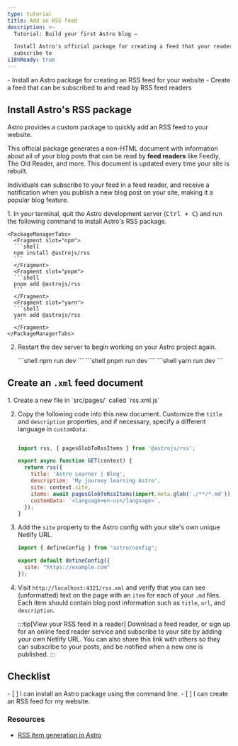 ```yaml
---
type: tutorial
title: Add an RSS feed
description: >-
  Tutorial: Build your first Astro blog —

  Install Astro's official package for creating a feed that your readers can
  subscribe to
i18nReady: true
---
```


<PreCheck>
  - Install an Astro package for creating an RSS feed for your website
  - Create a feed that can be subscribed to and read by RSS feed readers
</PreCheck>

## Install Astro's RSS package

Astro provides a custom package to quickly add an RSS feed to your website. 

This official package generates a non-HTML document with information about all of your blog posts that can be read by **feed readers** like Feedly, The Old Reader, and more. This document is updated every time your site is rebuilt.

Individuals can subscribe to your feed in a feed reader, and receive a notification when you publish a new blog post on your site, making it a popular blog feature.

<Steps>
1. In your terminal, quit the Astro development server (<kbd>Ctrl + C</kbd>) and run the following command to install Astro's RSS package.

    <PackageManagerTabs>
      <Fragment slot="npm">
      ```shell
      npm install @astrojs/rss
      ```
      </Fragment>
      <Fragment slot="pnpm">
      ```shell
      pnpm add @astrojs/rss
      ```
      </Fragment>
      <Fragment slot="yarn">
      ```shell
      yarn add @astrojs/rss
      ```
      </Fragment>
    </PackageManagerTabs>

2. Restart the dev server to begin working on your Astro project again.

    <PackageManagerTabs>
      <Fragment slot="npm">
      ```shell
      npm run dev
      ```
      </Fragment>
      <Fragment slot="pnpm">
      ```shell
      pnpm run dev
      ```
      </Fragment>
      <Fragment slot="yarn">
      ```shell
      yarn run dev
      ```
      </Fragment>
    </PackageManagerTabs>
</Steps>

## Create an `.xml` feed document

<Steps>
1. Create a new file in `src/pages/` called `rss.xml.js`

2. Copy the following code into this new document. Customize the `title` and `description` properties, and if necessary, specify a different language in `customData`:

    ```js title="src/pages/rss.xml.js"

    import rss, { pagesGlobToRssItems } from '@astrojs/rss';

    export async function GET(context) {
      return rss({
        title: 'Astro Learner | Blog',
        description: 'My journey learning Astro',
        site: context.site,
        items: await pagesGlobToRssItems(import.meta.glob('./**/*.md')),
        customData: `<language>en-us</language>`,
      });
    }
    ```

3. Add the `site` property to the Astro config with your site's own unique Netlify URL.

    ```js title="astro.config.mjs" ins={4}
    import { defineConfig } from "astro/config";

    export default defineConfig({
      site: "https://example.com"
    });
    ```
    
4. Visit `http://localhost:4321/rss.xml` and verify that you can see (unformatted) text on the page with an `item` for each of your `.md` files. Each item should contain blog post information such as `title`, `url`, and `description`.

    :::tip[View your RSS feed in a reader]
    Download a feed reader, or sign up for an online feed reader service and subscribe to your site by adding your own Netlify URL. You can also share this link with others so they can subscribe to your posts, and be notified when a new one is published.
    :::

</Steps>

<Box icon="check-list">

## Checklist

<Checklist>
- [ ] I can install an Astro package using the command line.
- [ ] I can create an RSS feed for my website.
</Checklist>
</Box>

### Resources

- [RSS item generation in Astro](/en/recipes/rss/#using-glob-imports)
